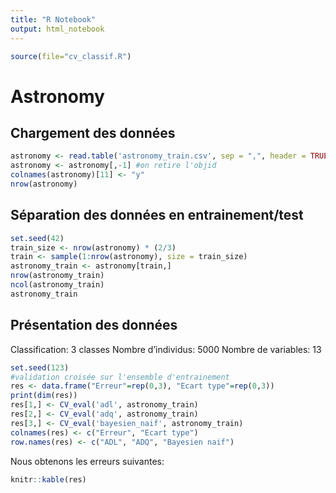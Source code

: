 ```yaml
---
title: "R Notebook"
output: html_notebook
---
```

```r
source(file="cv_classif.R")
```
# Astronomy
## Chargement des données
```r
astronomy <- read.table('astronomy_train.csv', sep = ",", header = TRUE)
astronomy <- astronomy[,-1] #on retire l'objid
colnames(astronomy)[11] <- "y"
nrow(astronomy)
```
## Séparation des données en entrainement/test
```r
set.seed(42)
train_size <- nrow(astronomy) * (2/3)
train <- sample(1:nrow(astronomy), size = train_size)
astronomy_train <- astronomy[train,]
nrow(astronomy_train)
ncol(astronomy_train)
astronomy_train
```

## Présentation des données
Classification: 3 classes
Nombre d'individus: 5000
Nombre de variables: 13

```r
set.seed(123)
#validation croisée sur l'ensemble d'entrainement
res <- data.frame("Erreur"=rep(0,3), "Ecart type"=rep(0,3))
print(dim(res))
res[1,] <- CV_eval('adl', astronomy_train)
res[2,] <- CV_eval('adq', astronomy_train)
res[3,] <- CV_eval('bayesien_naif', astronomy_train)
colnames(res) <- c("Erreur", "Ecart type")
row.names(res) <- c("ADL", "ADQ", "Bayesien naif")
```
Nous obtenons les erreurs suivantes:

```r
knitr::kable(res)
```